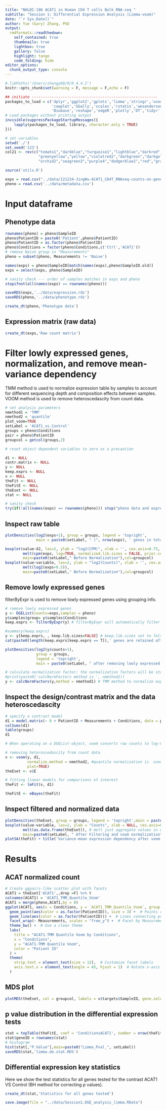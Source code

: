 ```yaml
---
title: "NHLBI-186 ACAT1 in Human CD4 T cells Bulk RNA-seq "
subtitle: "Session 1: Differential Expression Analysis (Limma-voom)"
date: "`r Sys.Date()`"
author: Yue (Gary) Zhang, PhD
output:
  rmdformats::readthedown:
    self_contained: true
    thumbnails: true
    lightbox: true
    gallery: false
    highlight: tango
    code_folding: hide
editor_options: 
  chunk_output_type: console
---
```


```r
#.libPaths('/Users/zhangy68/R/R_4.4.2')
knitr::opts_chunk$set(warning = F, message = F,echo = F) 
```

```r
## initiate ---------------------------------------------------------
packages_to_load = c('dplyr','ggplot2','gplots','limma','stringr','usedist',
                     'cowplot','GGally','scales','rstatix','wesanderson', 'readxl',
                     'Biobase','reshape','edgeR','plotly','DT','tidyr','ComplexHeatmap','ggfun','ggrepel')
# Load packages without printing output
invisible(suppressPackageStartupMessages({
    lapply(packages_to_load, library, character.only = TRUE)
}))

# set variables 
setwd('./')
set.seed('123')
col21 <- rev(c("tomato1","darkblue","turquoise1","lightblue","darkred","mediumblue","purple","bisque",
               "greenyellow","yellow","violetred2","darkgreen","darkgoldenrod1","deeppink3","cadetblue4",
               "orchid2","seagreen3","purple4","dodgerblue2","red","gray27"))

```

```r
source('utils.R')
```

```r
exps = read.csv("../data/121224-JingWu-ACAT1_CD4T_RNAseq-counts-on-gene.txt", row.names = 1, sep = '\t',check.names = F)
pheno = read.csv('../data/metadata.csv')
```

# Input dataframe

## Phenotype data

```r
rownames(pheno) = pheno$SampleID
pheno$PatientID = paste0('Patient',pheno$PatientID)
pheno$PatientID = as.factor(pheno$PatientID)
pheno$Conditions = factor(pheno$Conditions,c('Ctrl','ACAT1'))
# remove Naive group in "Measurements"
pheno = subset(pheno, Measurements != 'Naive')

names(exps) = pheno$SampleID[match(names(exps),pheno$SampleID.old)]
exps = select(exps, pheno$SampleID)

# sanity check --- order of samples matches in exps and pheno
stopifnot(all(names(exps) == rownames(pheno)))

saveRDS(exps,'../data/expression.rds')
saveRDS(pheno,'../data/phenotype.rds')
```

```r
create_dt(pheno,'Phenotype data')
```

## Expression matrix (raw data)

```r
create_dt(exps,'Raw count matrix')
```

# Filter lowly expressed genes, normalization, and remove mean-variance dependency

TMM method is used to normalize expression table by samples to account for different sequencing depth and composition effects between samples. VOOM method is used to remove heteroscedascity from count data.

```r
# set analysis parameters
nmethod1 = 'TMM'
nmethod2 = 'quantile' 
plot_voom=TRUE
setLabel = 'ACAT1_vs_Control'
groups = pheno$Conditions
pair = pheno$PatientID
groupcol = getcol(groups,2)

# reset object-dependent variables to zero as a precaution

d1 <- NULL
contr.matrix <- NULL
y <- NULL
keep.exprs <- NULL
v <- NULL
theFit <- NULL
theFitE <- NULL
theEset <- NULL
stat <- NULL

# sanity check
try(if(!all(names(exps) == rownames(pheno))) stop("pheno data and expression data does not match each other"))
```

## Inspect raw table

```r
plotDensities(log2(exps+1), group = groups, legend = 'topright',
              main = paste0(setLabel, " (", nrow(exps), ' genes in total, plotting log2(counts))'))

boxplot(value~X2, las=2, ylab = "log2(CPM)", xlab = '', cex.axis=0.75,
        melt(cpm(exps, log=TRUE, normalized.lib.sizes = FALSE, prior.count=0.5)),
        main=paste0(setLabel," Before Normalization"),col=groupcol)
boxplot(value~variable, las=2, ylab = "log2(Counts)", xlab = '', cex.axis=0.75,
        melt(log2(exps+0.5)),
        main=paste0(setLabel," Before Normalization"),col=groupcol)
```

## Remove lowly expressed genes

filterByExpr is used to remove lowly expressed genes using grouping info.

```r

# remove lowly expressed genes
y <- DGEList(counts=exps,samples = pheno)
y$samples$group= y$samples$Conditions
keep.exprs <- filterByExpr(y) # filterByExpr will automatically filter base on grouping info stored in y$samples$group

#summary(keep.exprs)
y <- y[keep.exprs, , keep.lib.sizes=FALSE] # keep.lib.sizes set to false so that the library size will be recalculated after removing the genes
cat(paste0(length(keep.exprs[keep.exprs == T]),' genes are retained after filtering'))

plotDensities(log2(y$counts+1), 
              group = groups, 
              legend = 'topright',
              main = paste0(setLabel, " after removing lowly expressed genes (", length(keep.exprs[keep.exprs==T]), ' genes retained)'))

# calculate normalization factor; the normalization factors will be stored in y but not applied to the count matrix yet
#print(paste0('calcNormFactors method is ', nmethod1))
y <- calcNormFactors(y,method = nmethod1) # TMM method to normalize expression table by samples to account for different sequencing depth and composition between samples

```

## Inspect the design/contrast matrix and the data heteroscedascity

```r
# specify a contrast model 
d1 = model.matrix(~ 0 + PatientID + Measurements + Conditions, data = pheno)
colSums(d1)
table(groups)
d1

# When operating on a DGEList-object, voom converts raw counts to log-CPM values by automatically extracting library sizes and normalisation factors from x itself. Additional normalisation to log-CPM values can be specified within voom using the normalize.method argument.

# removing heteroscedascity from count data
v <- voom(y, d1, 
          normalize.method = nmethod2, #quantile normalization is  used here (could be used to correct extremely skewed data)
          plot=TRUE)
theEset <- v$E

# fitting linear models for comparisons of interest
theFit <- lmFit(v, d1)

theFitE <- eBayes(theFit)
```

## Inspect filtered and normalized data

```r

plotDensities(theEset, group = groups, legend = 'topright',main = paste0(setLabel, " after filtering and Normalization with Voom"))
boxplot(value~variable, las=2, ylab = "Counts", xlab = NULL, cex.axis=0.75,
        melt(as.data.frame(theEset)), # melt just aggregate values in each column into a single colum and remove row names (using the sample names as row names instead)
        main=paste0(setLabel, " After Filtering and voom normalization"), col=groupcol)
plotSA(theFit) + title('Variance-mean expression dependency after voom normalization')
```

# Results

## ACAT normalized count

```r
# Create ggpairs-like scatter plot with facets
ACAT1 = theEset['ACAT1',,drop =F] %>% t
colnames(ACAT1) = 'ACAT1_TMM_Quantile_Voom'
ACAT1 = merge(pheno,ACAT1,by = 0)
ggplot(ACAT1, aes(x = Conditions, y = `ACAT1_TMM_Quantile_Voom`, group = PatientID)) +
  geom_point(aes(color = as.factor(PatientID)), size = 3) +  # Points colored by PatientID
  geom_line(aes(color = as.factor(PatientID))) +  # Lines connecting points by PatientID
  facet_wrap(~ Measurements, scales = "free_y") +  # Facet by Measurements
  theme_bw() +  # Use a clean theme
  labs(
    title = "ACAT1-TMM Quantile Voom by Conditions",
    x = "Conditions",
    y = "ACAT1-TMM Quantile Voom",
    color = "Patient ID"
  ) +
  theme(
    strip.text = element_text(size = 12),  # Customize facet labels
    axis.text.x = element_text(angle = 45, hjust = 1)  # Rotate x-axis labels
  )

```

## MDS plot

```r
plotMDS(theEset, col = groupcol, labels = v$targets$SampleID, gene.selection = "common", main = paste0('MDS plot: ', setLabel))
```

## p value distribution in the differential expression tests

```r
stat = topTable(theFitE, coef = 'ConditionsACAT1', number = nrow(theFitE), sort.by = "none")
stat$geneID = rownames(stat)
# histogram
hist(stat[,"P.Value"],main=paste0("Limma_Pval_", setLabel))
saveRDS(stat,'limma.de.stat.RDS')
```


## Differential expression key statistics

Here we show the test statistics for all genes tested for the contrast ACAT1 VS Control (BH method for correcting p values).

```r
create_dt(stat,'Statistics for all genes tested')
```

```r
save.image(file = "../data/Session1.DGE_analysis_limma.RData")
```
